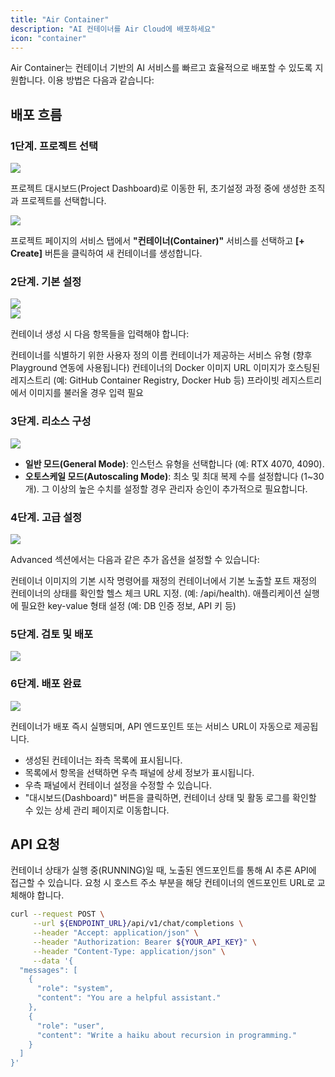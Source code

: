 ```yaml
---
title: "Air Container"
description: "AI 컨테이너를 Air Cloud에 배포하세요"
icon: "container"
---
```


Air Container는 컨테이너 기반의 AI 서비스를 빠르고 효율적으로 배포할 수 있도록 지원합니다. 이용 방법은 다음과 같습니다:

## 배포 흐름

### 1단계. 프로젝트 선택

<Frame caption="프로젝트 선택">
  <img
    src="/docs/images/air-container/select-a-project.png"
    style={{ borderRadius: "0.5rem" }}
  />
</Frame>

프로젝트 대시보드(Project Dashboard)로 이동한 뒤, 초기설정 과정 중에 생성한 조직과 프로젝트를 선택합니다.

<Frame caption="컨테이너 페이지">
  <img
    src="/docs/images/air-container/container-page.png"
    style={{ borderRadius: "0.5rem" }}
  />
</Frame>

프로젝트 페이지의 서비스 탭에서 **"컨테이너(Container)"** 서비스를 선택하고 **[+ Create]** 버튼을 클릭하여 새 컨테이너를 생성합니다.

### 2단계. 기본 설정

<Frame caption="그림 5. General 정보 입력">
  <img
    src="/docs/images/air-container/enter-general-information.png"
    style={{ borderRadius: "0.5rem" }}
  />
</Frame>

<br />

<Frame caption="그림 6. Image 정보 입력">
  <img
    src="/docs/images/air-container/enter-container-image-information.png"
    style={{ borderRadius: "0.5rem" }}
  />
</Frame>

컨테이너 생성 시 다음 항목들을 입력해야 합니다:

<ResponseField name="이름(Name)" type="string" required>
  컨테이너를 식별하기 위한 사용자 정의 이름
</ResponseField>

<ResponseField name="카테고리(Category)" type="string">
  컨테이너가 제공하는 서비스 유형 (향후 Playground 연동에 사용됩니다)
</ResponseField>

<ResponseField name="컨테이너 이미지(Container Image)" type="url" required>
  컨테이너의 Docker 이미지 URL
</ResponseField>

<ResponseField name="레지스트리 제공자(Registry Provider)" type="string" required>
  이미지가 호스팅된 레지스트리 (예: GitHub Container Registry, Docker Hub 등)
</ResponseField>

<ResponseField name="레지스트리 사용자 이름 및 비밀번호" type="string">
  프라이빗 레지스트리에서 이미지를 불러올 경우 입력 필요
</ResponseField>

### 3단계. 리소스 구성

<Frame caption="리소스 설정">
  <img
    src="/docs/images/air-container/resource-settings.png"
    style={{ borderRadius: "0.5rem" }}
  />
</Frame>

- **일반 모드(General Mode)**: 인스턴스 유형을 선택합니다 (예: RTX 4070, 4090).
- **오토스케일 모드(Autoscaling Mode)**: 최소 및 최대 복제 수를 설정합니다 (1~30개). 그 이상의 높은 수치를 설정할 경우 관리자 승인이 추가적으로 필요합니다.

### 4단계. 고급 설정

<Frame caption="그림 7. 고급 설정">
  <img
    src="/docs/images/air-container/advanced-settings.png"
    style={{ borderRadius: "0.5rem" }}
  />
</Frame>

Advanced 섹션에서는 다음과 같은 추가 옵션을 설정할 수 있습니다:

<ResponseField name="시작 명령어(Start Command)" type="string">
  컨테이너 이미지의 기본 시작 명령어를 재정의
</ResponseField>

<ResponseField name="포트(Port)" type="number">
  컨테이너에서 기본 노출할 포트 재정의
</ResponseField>

<ResponseField name="헬스 체크 URL(Health Check URL)" type="url">
  컨테이너의 상태를 확인할 헬스 체크 URL 지정. (예: /api/health).
</ResponseField>

<ResponseField name="환경 변수(Environment Variables)" type="object">
  애플리케이션 실행에 필요한 key-value 형태 설정 (예: DB 인증 정보, API 키 등)
</ResponseField>

### 5단계. 검토 및 배포

<Frame caption="검토 페이지">
  <img
    src="/docs/images/air-container/review-page.png"
    style={{ borderRadius: "0.5rem" }}
  />
</Frame>

### 6단계. 배포 완료

<Frame caption="그림 8. 배포된 Container 정보">
  <img
    src="/docs/images/air-container/deployment-completion.png"
    style={{ borderRadius: "0.5rem" }}
  />
</Frame>

컨테이너가 배포 즉시 실행되며, API 엔드포인트 또는 서비스 URL이 자동으로 제공됩니다.

- 생성된 컨테이너는 좌측 목록에 표시됩니다.
- 목록에서 항목을 선택하면 우측 패널에 상세 정보가 표시됩니다.
- 우측 패널에서 컨테이너 설정을 수정할 수 있습니다.
- "대시보드(Dashboard)" 버튼을 클릭하면, 컨테이너 상태 및 활동 로그를 확인할 수 있는 상세 관리 페이지로 이동합니다.

## API 요청

컨테이너 상태가 실행 중(RUNNING)일 때, 노출된 엔드포인트를 통해 AI 추론 API에 접근할 수 있습니다. 요청 시 호스트 주소 부분을 해당 컨테이너의 엔드포인트 URL로 교체해야 합니다.

```bash cURL
curl --request POST \
     --url ${ENDPOINT_URL}/api/v1/chat/completions \
     --header "Accept: application/json" \
     --header "Authorization: Bearer ${YOUR_API_KEY}" \
     --header "Content-Type: application/json" \
     --data '{
  "messages": [
    {
      "role": "system",
      "content": "You are a helpful assistant."
    },
    {
      "role": "user",
      "content": "Write a haiku about recursion in programming."
    }
  ]
}'
```
